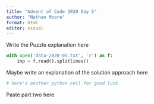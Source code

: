 ```yaml
---
title: "Advent of Code 2020 Day 5"
author: "Nathan Moore"
format: html
editor: visual
---
```


Write the Puzzle explanation here

```python

with open('data-2020-05.txt', 'r') as f:
    inp = f.read().splitlines()

```

Maybe write an explanation of the solution approach here

```python
# here's another python cell for good luck

```

Paste part two here
